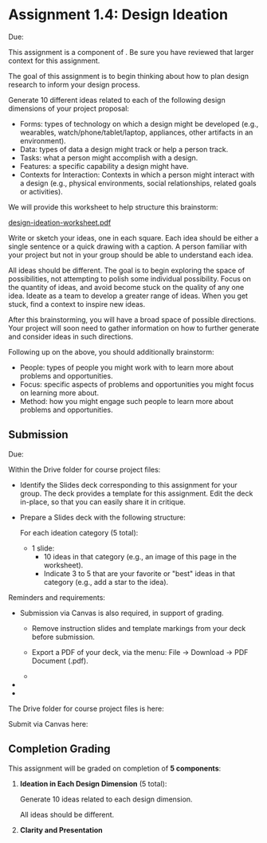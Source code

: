

# Assignment 1.4: Design Ideation

<UnderDevelopment display={true} />

Due: <AssignmentDueDateTime assignmentKey={calendarData.assignments.assignment_1_4} />

This assignment is a component of <SiteLink linkKey={SiteLinks.milestone_1_top}/>.
Be sure you have reviewed that larger context for this assignment.

The goal of this assignment is to begin thinking about how to plan design research to inform your design process.

Generate 10 different ideas related to each of the following design dimensions of your project proposal:

- Forms: types of technology on which a design might be developed
  (e.g., wearables, watch/phone/tablet/laptop, appliances, other artifacts in an environment).
- Data: types of data a design might track or help a person track.
- Tasks: what a person might accomplish with a design.
- Features: a specific capability a design might have.
- Contexts for Interaction: Contexts in which a person might interact with a design
  (e.g., physical environments, social relationships, related goals or activities).

We will provide this worksheet to help structure this brainstorm:

<p><a href={Paths.basePath + pathDesignIdeationForm}>design-ideation-worksheet.pdf</a></p>

Write or sketch your ideas, one in each square.
Each idea should be either a single sentence or a quick drawing with a caption.
A person familiar with your project but not in your group should be able to understand each idea.

All ideas should be different.
The goal is to begin exploring the space of possibilities, not attempting to polish some individual possibility.
Focus on the quantity of ideas, and avoid become stuck on the quality of any one idea.
Ideate as a team to develop a greater range of ideas.
When you get stuck, find a context to inspire new ideas.

After this brainstorming, you will have a broad space of possible directions.
Your project will soon need to gather information on how to further generate and consider ideas in such directions.

Following up on the above, you should additionally brainstorm:

- People: types of people you might work with to learn more about problems and opportunities.
- Focus: specific aspects of problems and opportunities you might focus on learning more about.
- Method: how you might engage such people to learn more about problems and opportunities.

## Submission

Due: <AssignmentDueDateTime assignmentKey={calendarData.assignments.assignment_1_4} />

Within the Drive folder for course project files:

- Identify the Slides deck corresponding to this assignment for your group.
  The deck provides a template for this assignment.
  Edit the deck in-place, so that you can easily share it in critique.

- Prepare a Slides deck with the following structure:

  For each ideation category (5 total):
    - 1 slide:
      - 10 ideas in that category (e.g., an image of this page in the worksheet).
      - Indicate 3 to 5 that are your favorite or "best" ideas in that category (e.g., add a star to the idea).

Reminders and requirements:

- Submission via Canvas is also required, in support of grading.
  - Remove instruction slides and template markings from your deck before submission.

  - Export a PDF of your deck, via the menu: File -> Download -> PDF Document (.pdf).

  - <CanvasGroupsNotCreated />

- <GroupAssignment />
- <ClarityAndPresentationReference />

The Drive folder for course project files is here:

<CourseDataLink linkKey={courseData.linkDriveProjectFiles} outerComponent="p"/>

Submit via Canvas here:

<AssignmentSubmitCanvasLink assignmentKey={calendarData.assignments.assignment_1_4} />

## Completion Grading

This assignment will be graded on completion of __5 components__:

1. __Ideation in Each Design Dimension__ (5 total):

   Generate 10 ideas related to each design dimension.

   All ideas should be different.

2. __Clarity and Presentation__

